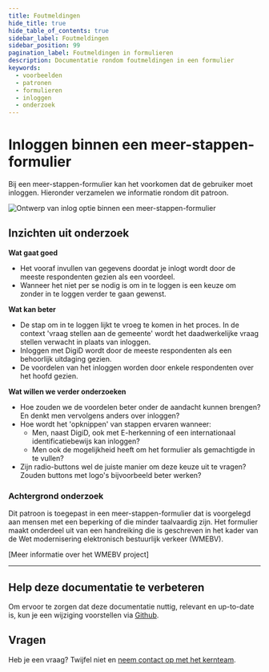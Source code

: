 ```yaml
---
title: Foutmeldingen
hide_title: true
hide_table_of_contents: true
sidebar_label: Foutmeldingen
sidebar_position: 99
pagination_label: Foutmeldingen in formulieren
description: Documentatie rondom foutmeldingen in een formulier
keywords:
  - voorbeelden
  - patronen
  - formulieren
  - inloggen
  - onderzoek
---
```



# Inloggen binnen een meer-stappen-formulier

Bij een meer-stappen-formulier kan het voorkomen dat de gebruiker moet inloggen. Hieronder verzamelen we informatie rondom dit patroon.

![Ontwerp van inlog optie binnen een meer-stappen-formulier](https://raw.githubusercontent.com/nl-design-system/documentatie/assets/voorbeeld_formulier_inloggen.png)

## Inzichten uit onderzoek

**Wat gaat goed**
* Het vooraf invullen van gegevens doordat je inlogt wordt door de meeste respondenten gezien als een voordeel.
* Wanneer het niet per se nodig is om in te loggen is een keuze om zonder in te loggen verder te gaan gewenst.

**Wat kan beter**
* De stap om in te loggen lijkt te vroeg te komen in het proces. In de context 'vraag stellen aan de gemeente' wordt het daadwerkelijke vraag stellen verwacht in plaats van inloggen.
* Inloggen met DigiD wordt door de meeste respondenten als een behoorlijk uitdaging gezien.
* De voordelen van het inloggen worden door enkele respondenten over het hoofd gezien.

**Wat willen we verder onderzoeken**
* Hoe zouden we de voordelen beter onder de aandacht kunnen brengen? En denkt men vervolgens anders over inloggen?
* Hoe wordt het 'opknippen' van stappen ervaren wanneer:
    * Men, naast DigiD, ook met E-herkenning of een internationaal identificatiebewijs kan inloggen?
    * Men ook de mogelijkheid heeft om het formulier als gemachtigde in te vullen?
* Zijn radio-buttons wel de juiste manier om deze keuze uit te vragen? Zouden buttons met logo's bijvoorbeeld beter werken?

<VideoPlayer videoId="MuRlsYohoYE" />

### Achtergrond onderzoek
Dit patroon is toegepast in een meer-stappen-formulier dat is voorgelegd aan mensen met een beperking of die minder taalvaardig zijn. Het formulier maakt onderdeel uit van een handreiking die is geschreven in het kader van de Wet modernisering elektronisch bestuurlijk verkeer (WMEBV). 

[Meer informatie over het WMEBV project]

---

## Help deze documentatie te verbeteren

Om ervoor te zorgen dat deze documentatie nuttig, relevant en up-to-date is, kun je een wijziging voorstellen via [Github](https://github.com/nl-design-system/documentatie).

## Vragen

Heb je een vraag? Twijfel niet en [neem contact op met het kernteam](../../project/kernteam.mdx).
